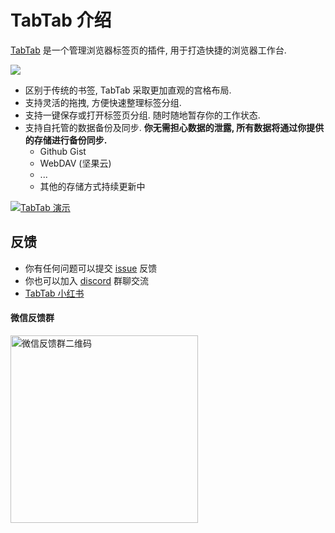 # TabTab 介绍

[TabTab](https://tabtab.xyz) 是一个管理浏览器标签页的插件, 用于打造快捷的浏览器工作台.

![](https://imgur.com/H0GlNbr.png)

- 区别于传统的书签, TabTab 采取更加直观的宫格布局.
- 支持灵活的拖拽, 方便快速整理标签分组.
- 支持一键保存或打开标签页分组. 随时随地暂存你的工作状态.
- 支持自托管的数据备份及同步. **你无需担心数据的泄露, 所有数据将通过你提供的存储进行备份同步.**
  - Github Gist
  - WebDAV (坚果云)
  - ...
  - 其他的存储方式持续更新中

[![TabTab 演示](https://res.cloudinary.com/marcomontalbano/image/upload/v1744448297/video_to_markdown/images/youtube--OQQEKbI9moc-c05b58ac6eb4c4700831b2b3070cd403.jpg)](https://www.youtube.com/watch?v=OQQEKbI9moc "TabTab 演示")

## 反馈

- 你有任何问题可以提交 [issue](https://github.com/jackie-feng/tabtab-docs/issues/new?title=Feedback%20) 反馈
- 你也可以加入 [discord](https://discord.com/invite/NukB4YWdTt) 群聊交流
- [TabTab 小红书](https://www.xiaohongshu.com/user/profile/60c30e17000000000101e70f)

#### 微信反馈群

<img src="https://imgur.com/JftwDE0.png" width="300" alt="微信反馈群二维码" />
